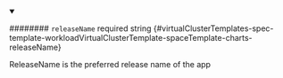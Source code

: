 
<details className="config-field" data-expandable="false" open>
<summary>

######## `releaseName` <span className="config-field-required" data-required="false">required</span> <span className="config-field-type">string</span> <span className="config-field-default"></span> <span className="config-field-enum"></span> {#virtualClusterTemplates-spec-template-workloadVirtualClusterTemplate-spaceTemplate-charts-releaseName}

ReleaseName is the preferred release name of the app

</summary>



</details>
